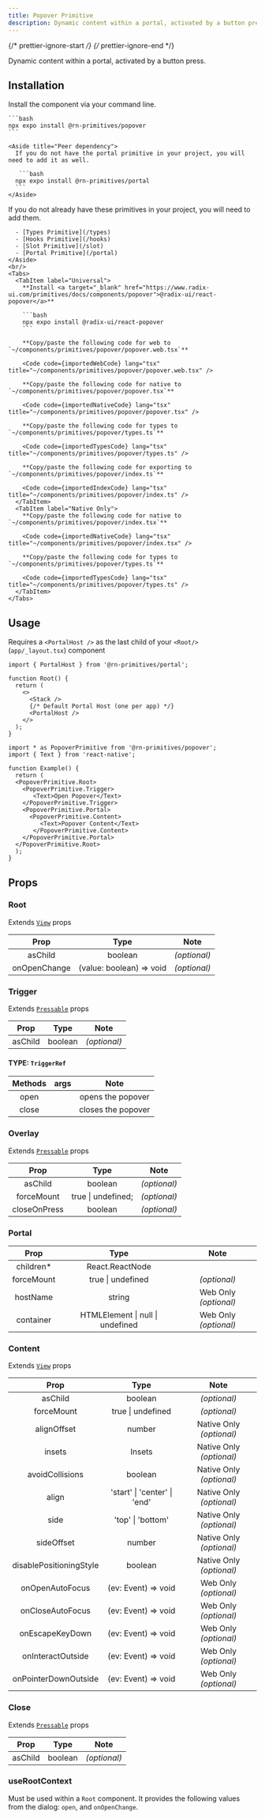 ```yaml
---
title: Popover Primitive
description: Dynamic content within a portal, activated by a button press.
---
```


{/* prettier-ignore-start */}
{/* prettier-ignore-end */}



Dynamic content within a portal, activated by a button press.

## Installation

<Tabs>
  <TabItem label="NPM">

  Install the component via your command line.

    ```bash
    npx expo install @rn-primitives/popover
    ```

    <Aside title="Peer dependency">
      If you do not have the portal primitive in your project, you will need to add it as well.

       ```bash
      npx expo install @rn-primitives/portal
      ```
    </Aside>

  </TabItem>
  <TabItem label="Manual">
    <Aside title="Uses shared primitives">
      If you do not already have these primitives in your project, you will need to add them.

      - [Types Primitive](/types)
      - [Hooks Primitive](/hooks)
      - [Slot Primitive](/slot)
      - [Portal Primitive](/portal)
    </Aside>
    <br/>
    <Tabs>
      <TabItem label="Universal">
        **Install <a target="_blank" href="https://www.radix-ui.com/primitives/docs/components/popover">@radix-ui/react-popover</a>**

        ```bash
        npx expo install @radix-ui/react-popover
        ```

        **Copy/paste the following code for web to  `~/components/primitives/popover/popover.web.tsx`**

        <Code code={importedWebCode} lang="tsx" title="~/components/primitives/popover/popover.web.tsx" />

        **Copy/paste the following code for native to  `~/components/primitives/popover/popover.tsx`**

        <Code code={importedNativeCode} lang="tsx" title="~/components/primitives/popover/popover.tsx" />

        **Copy/paste the following code for types to  `~/components/primitives/popover/types.ts`**

        <Code code={importedTypesCode} lang="tsx" title="~/components/primitives/popover/types.ts" />

        **Copy/paste the following code for exporting to  `~/components/primitives/popover/index.ts`**

        <Code code={importedIndexCode} lang="tsx" title="~/components/primitives/popover/index.ts" />
      </TabItem>
      <TabItem label="Native Only">
        **Copy/paste the following code for native to  `~/components/primitives/popover/index.tsx`**

        <Code code={importedNativeCode} lang="tsx" title="~/components/primitives/popover/index.tsx" />

        **Copy/paste the following code for types to  `~/components/primitives/popover/types.ts`**

        <Code code={importedTypesCode} lang="tsx" title="~/components/primitives/popover/types.ts" />
      </TabItem>
    </Tabs>
  </TabItem>
</Tabs>

## Usage

<Aside type="caution">

  Requires a `<PortalHost />` as the last child of your `<Root/>` (`app/_layout.tsx`) component

  ```tsx
  import { PortalHost } from '@rn-primitives/portal';

  function Root() {
    return (
      <>
        <Stack />
        {/* Default Portal Host (one per app) */}
        <PortalHost />
      </>
    );
  }
  ```

</Aside>

```tsx
import * as PopoverPrimitive from '@rn-primitives/popover';
import { Text } from 'react-native';

function Example() {
  return (
  <PopoverPrimitive.Root>
    <PopoverPrimitive.Trigger>
       <Text>Open Popover</Text>
    </PopoverPrimitive.Trigger>
    <PopoverPrimitive.Portal>
      <PopoverPrimitive.Content>
         <Text>Popover Content</Text>
       </PopoverPrimitive.Content>
    </PopoverPrimitive.Portal>
  </PopoverPrimitive.Root>
  );
}
```

## Props

### Root

Extends [`View`](https://reactnative.dev/docs/view#props) props

|     Prop     |           Type           |     Note     |
| :----------: | :----------------------: | :----------: |
|   asChild    |         boolean          | _(optional)_ |
| onOpenChange | (value: boolean) => void | _(optional)_ |

### Trigger

Extends [`Pressable`](https://reactnative.dev/docs/pressable#props) props

|  Prop   |  Type   |     Note     |
| :-----: | :-----: | :----------: |
| asChild | boolean | _(optional)_ |

#### TYPE: `TriggerRef`

| Methods |  args   |          Note            |
| :-----: | :-----: | :----------------------: |
|  open   |         | opens the popover |
|  close  |         | closes the popover|

### Overlay

Extends [`Pressable`](https://reactnative.dev/docs/pressable#props) props

|     Prop     |        Type        |     Note     |
| :----------: | :----------------: | :----------: |
|   asChild    |      boolean       | _(optional)_ |
|  forceMount  | true \| undefined; | _(optional)_ |
| closeOnPress |      boolean       | _(optional)_ |

### Portal

|    Prop    |               Type               |         Note          |
| :--------: | :------------------------------: | :-------------------: |
| children\* |         React.ReactNode          |                       |
| forceMount |        true \| undefined         |     _(optional)_      |
|  hostName  |              string              | Web Only _(optional)_ |
| container  | HTMLElement \| null \| undefined | Web Only _(optional)_ |

### Content

Extends [`View`](https://reactnative.dev/docs/view#props) props

|         Prop         |        Type         |         Note          |
| :------------------: | :-----------------: | :-------------------: |
|       asChild        |       boolean       |     _(optional)_      |
|      forceMount      |  true \| undefined  |     _(optional)_      |
|       alignOffset       |                    number                    | Native Only _(optional)_       |
|         insets          |                    Insets                    | Native Only _(optional)_       |
|     avoidCollisions     |                   boolean                    | Native Only _(optional)_       |
|          align          |         'start' \| 'center' \| 'end'         | Native Only _(optional)_       |
|          side           |              'top' \| 'bottom'               | Native Only _(optional)_       |
|       sideOffset        |                    number                    | Native Only _(optional)_       |
| disablePositioningStyle |                   boolean                    | Native Only _(optional)_ |
|   onOpenAutoFocus    | (ev: Event) => void | Web Only _(optional)_ |
|   onCloseAutoFocus   | (ev: Event) => void | Web Only _(optional)_ |
|   onEscapeKeyDown    | (ev: Event) => void | Web Only _(optional)_ |
|  onInteractOutside   | (ev: Event) => void | Web Only _(optional)_ |
| onPointerDownOutside | (ev: Event) => void | Web Only _(optional)_ |


### Close

Extends [`Pressable`](https://reactnative.dev/docs/pressable#props) props

|  Prop   |  Type   |     Note     |
| :-----: | :-----: | :----------: |
| asChild | boolean | _(optional)_ |

### useRootContext

Must be used within a `Root` component. It provides the following values from the dialog: `open`, and `onOpenChange`.
